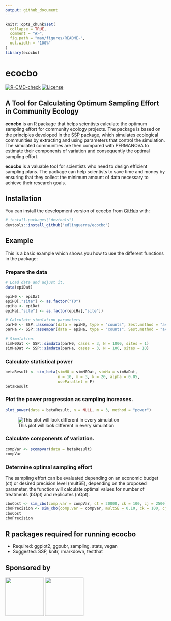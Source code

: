 ```yaml
---
output: github_document
---
```


<!-- README.md is generated from README.Rmd. Please edit that file -->

```r
knitr::opts_chunk$set(
  collapse = TRUE,
  comment = "#>",
  fig.path = "man/figures/README-",
  out.width = "100%"
)
library(ecocbo)
```

# ecocbo

<!-- badges: start -->

[![R-CMD-check](https://github.com/arturoSP/ecocbo/actions/workflows/R-CMD-check.yaml/badge.svg)](https://github.com/arturoSP/ecocbo/actions/workflows/R-CMD-check.yaml) [![License](https://img.shields.io/badge/License-GPL3-blue.svg)](https://github.com/arturoSP/ecocbo/blob/master/LICENSE.md)
 
<!-- badges: end -->

## A Tool for Calculating Optimum Sampling Effort in Community Ecology

**ecocbo** is an R package that helps scientists calculate the optimum sampling effort for community ecology projects. The package is based on the principles developed in the [SSP](https://github.com/edlinguerra/SSP) package, which simulates ecological communities by extracting and using parameters that control the simulation. The simulated communities are then compared with PERMANOVA to estimate their components of variation and consequently the optimal sampling effort.

**ecocbo** is a valuable tool for scientists who need to design efficient sampling plans. The package can help scientists to save time and money by ensuring that they collect the minimum amount of data necessary to achieve their research goals.

## Installation

You can install the development version of ecocbo from [GitHub](https://github.com/) with:

``` r
# install.packages("devtools")
devtools::install_github("edlinguerra/ecocbo")
```

## Example

This is a basic example which shows you how to use the different functions in the package:

### Prepare the data

```r
# Load data and adjust it.
data(epiDat)

epiH0 <- epiDat
epiH0[,"site"] <- as.factor("T0")
epiHa <- epiDat
epiHa[,"site"] <- as.factor(epiHa[,"site"])

# Calculate simulation parameters.
parH0 <- SSP::assempar(data = epiH0, type = "counts", Sest.method = "average")
parHa <- SSP::assempar(data = epiHa, type = "counts", Sest.method = "average")

# Simulation.
simH0Dat <- SSP::simdata(parH0, cases = 3, N = 1000, sites = 1)
simHaDat <- SSP::simdata(parHa, cases = 3, N = 100, sites = 10)

```

### Calculate statistical power

```r
betaResult <- sim_beta(simH0 = simH0Dat, simHa = simHaDat, 
                       n = 10, m = 3, k = 20, alpha = 0.05,
                       useParallel = F)
betaResult

```

### Plot the power progression as sampling increases.

```r
plot_power(data = betaResult, n = NULL, m = 3, method = "power")

```

![This plot will look different in every simulation](man/figures/plotm3n4.png)

### Calculate components of variation.

```r
compVar <- scompvar(data = betaResult)
compVar

```

### Determine optimal sampling effort

The sampling effort can be evaluated depending on an economic budget (ct) or desired precision level (multSE), depending on the proposed parameter, the function will calculate optimal values for number of treatments (bOpt) and replicates (nOpt).

```r
cboCost <- sim_cbo(comp.var = compVar, ct = 20000, ck = 100, cj = 2500)
cboPrecision <- sim_cbo(comp.var = compVar, multSE = 0.10, ck = 100, cj = 2500)
cboCost
cboPrecision

```

## R packages required for running ecocbo

- Required: ggplot2, ggpubr, sampling, stats, vegan
- Suggested: SSP, knitr, rmarkdown, testthat
    
## Sponsored by

![](man/figures/logoCONACYT.png){height=121}  ![](man/figures/logoENES.png){height=121} 
